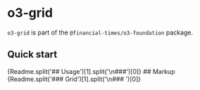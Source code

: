 
<Meta title="Whitelabel/o3-foundation/o3-grid/Readme" />

# o3-grid
`o3-grid` is part of the `@financial-times/o3-foundation` package.

## Quick start
<Markdown>
	{Readme.split('## Usage')[1].split('\n###')[0]}
</Markdown>
## Markup
<Markdown>
	{Readme.split('### Grid')[1].split('\n### ')[0]}
</Markdown>